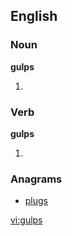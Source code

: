 ==English==

===Noun===
'''gulps'''

# {{plural of|[[gulp]]}}

===Verb===
'''gulps'''

# {{third-person singular of|[[gulp]]}}

===Anagrams===
* [[plugs]]

[[vi:gulps]]